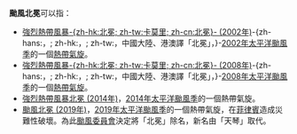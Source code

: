 {{NoteTA
|G1=TyphoonNew
|G2=TyphoonOld
|G3=Weather
}}
'''颱風北冕'''可以指：

*[[強烈熱帶風暴北冕_(2002年)|強烈熱帶風暴-{zh-hk:北冕; zh-tw:卡莫里; zh-cn:北冕}- (2002年)]]-{zh-hans:，; zh-hk:，; zh-tw:，中國大陸、港澳譯「北冕」，}-[[2002年太平洋颱風季|2002年太平洋颱風季]]的一個[[熱帶氣旋|熱帶氣旋]]。
*[[強烈熱帶風暴北冕_(2008年)|強烈熱帶風暴-{zh-hk:北冕; zh-tw:卡莫里; zh-cn:北冕}- (2008年)]]-{zh-hans:，; zh-hk:，; zh-tw:，中國大陸、港澳譯「北冕」，}-[[2008年太平洋颱風季|2008年太平洋颱風季]]的一個[[熱帶氣旋|熱帶氣旋]]。
*[[強烈熱帶風暴北冕_(2014年)|強烈熱帶風暴北冕 (2014年)]]，[[2014年太平洋颱風季|2014年太平洋颱風季]]的一個熱帶氣旋。
*[[颱風北冕_(2019年)|颱風北冕 (2019年)]]，[[2019年太平洋颱風季|2019年太平洋颱風季]]的一個熱帶氣旋，在[[菲律賓|菲律賓]]造成災難性破壞。為此[[颱風委員會|颱風委員會]]決定將「北冕」除名，新名由「天琴」取代。

{{消歧义|cat=热带气旋消歧义}}

{{start box}}
{{succession box|[[颱風鳳凰|鳳凰]]|[[颱風巴蓬|洛鞍]]|太平洋颱風季名稱|北冕（已除名）／<br/>天琴}}
{{end box}}

{{太平洋颱風季熱帶氣旋名單}}